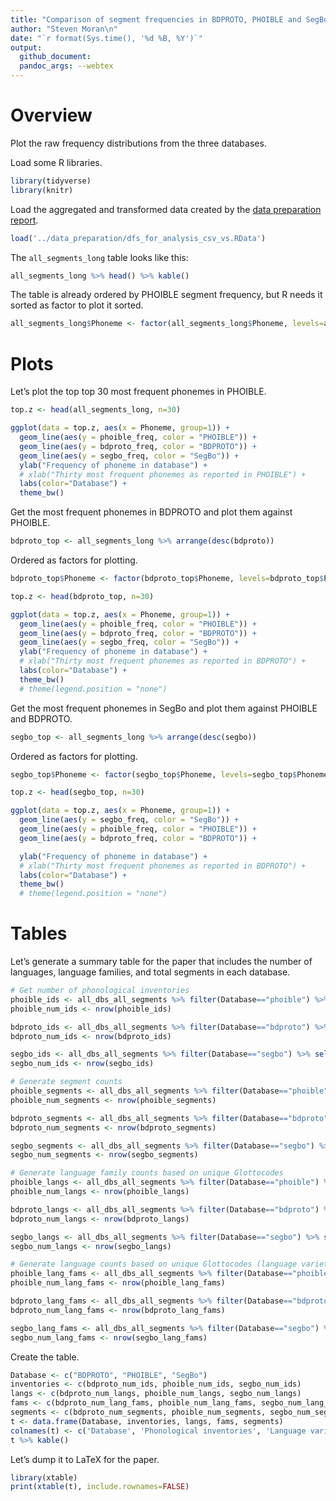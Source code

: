 ```yaml
---
title: "Comparison of segment frequencies in BDPROTO, PHOIBLE and SegBo"
author: "Steven Moran\n"
date: "`r format(Sys.time(), '%d %B, %Y')`"
output:
  github_document:
  pandoc_args: --webtex
---
```


# Overview

Plot the raw frequency distributions from the three databases.

Load some R libraries.

```r
library(tidyverse)
library(knitr)
```

Load the aggregated and transformed data created by the [data preparation report](../data_preparation/data_prep.md).

```r
load('../data_preparation/dfs_for_analysis_csv_vs.RData')
```

The `all_segments_long` table looks like this:

```r
all_segments_long %>% head() %>% kable()
```

The table is already ordered by PHOIBLE segment frequency, but R needs it sorted as factor to plot it sorted.

```r
all_segments_long$Phoneme <- factor(all_segments_long$Phoneme, levels=all_segments_long$Phoneme[order(-all_segments_long$phoible)])
```

# Plots

Let's plot the top top 30 most frequent phonemes in PHOIBLE.

```r
top.z <- head(all_segments_long, n=30)

ggplot(data = top.z, aes(x = Phoneme, group=1)) +
  geom_line(aes(y = phoible_freq, color = "PHOIBLE")) + 
  geom_line(aes(y = bdproto_freq, color = "BDPROTO")) +
  geom_line(aes(y = segbo_freq, color = "SegBo")) +
  ylab("Frequency of phoneme in database") +
  # xlab("Thirty most frequent phonemes as reported in PHOIBLE") +
  labs(color="Database") +
  theme_bw()
```

Get the most frequent phonemes in BDPROTO and plot them against PHOIBLE.

```r
bdproto_top <- all_segments_long %>% arrange(desc(bdproto))
```

Ordered as factors for plotting.

```r
bdproto_top$Phoneme <- factor(bdproto_top$Phoneme, levels=bdproto_top$Phoneme[order(-bdproto_top$bdproto)])
```

```r
top.z <- head(bdproto_top, n=30)

ggplot(data = top.z, aes(x = Phoneme, group=1)) +
  geom_line(aes(y = phoible_freq, color = "PHOIBLE")) + 
  geom_line(aes(y = bdproto_freq, color = "BDPROTO")) +
  geom_line(aes(y = segbo_freq, color = "SegBo")) +
  ylab("Frequency of phoneme in database") +
  # xlab("Thirty most frequent phonemes as reported in BDPROTO") +
  labs(color="Database") +
  theme_bw()
  # theme(legend.position = "none") 
```

Get the most frequent phonemes in SegBo and plot them against PHOIBLE and BDPROTO.

```r
segbo_top <- all_segments_long %>% arrange(desc(segbo))
```

Ordered as factors for plotting.

```r
segbo_top$Phoneme <- factor(segbo_top$Phoneme, levels=segbo_top$Phoneme[order(-segbo_top$segbo)])
```

```r
top.z <- head(segbo_top, n=30)

ggplot(data = top.z, aes(x = Phoneme, group=1)) +
  geom_line(aes(y = segbo_freq, color = "SegBo")) +
  geom_line(aes(y = phoible_freq, color = "PHOIBLE")) + 
  geom_line(aes(y = bdproto_freq, color = "BDPROTO")) +

  ylab("Frequency of phoneme in database") +
  # xlab("Thirty most frequent phonemes as reported in BDPROTO") +
  labs(color="Database") +
  theme_bw()
  # theme(legend.position = "none") 
```

# Tables

Let's generate a summary table for the paper that includes the number of languages, language families, and total segments in each database.

```r
# Get number of phonological inventories
phoible_ids <- all_dbs_all_segments %>% filter(Database=="phoible") %>% select(InventoryID) %>% group_by(InventoryID) %>% summarize(n=n())
phoible_num_ids <- nrow(phoible_ids)

bdproto_ids <- all_dbs_all_segments %>% filter(Database=="bdproto") %>% select(InventoryID) %>% group_by(InventoryID) %>% summarize(n=n())
bdproto_num_ids <- nrow(bdproto_ids)

segbo_ids <- all_dbs_all_segments %>% filter(Database=="segbo") %>% select(InventoryID) %>% group_by(InventoryID) %>% summarize(n=n())
segbo_num_ids <- nrow(segbo_ids)

# Generate segment counts
phoible_segments <- all_dbs_all_segments %>% filter(Database=="phoible") %>% select(Phoneme) %>% group_by(Phoneme) %>% summarize(n=n())
phoible_num_segments <- nrow(phoible_segments)

bdproto_segments <- all_dbs_all_segments %>% filter(Database=="bdproto") %>% select(Phoneme) %>% group_by(Phoneme) %>% summarize(n=n())
bdproto_num_segments <- nrow(bdproto_segments)

segbo_segments <- all_dbs_all_segments %>% filter(Database=="segbo") %>% select(Phoneme) %>% group_by(Phoneme) %>% summarize(n=n())
segbo_num_segments <- nrow(segbo_segments)

# Generate language family counts based on unique Glottocodes
phoible_langs <- all_dbs_all_segments %>% filter(Database=="phoible") %>% select(Glottocode) %>% group_by(Glottocode) %>% summarize(n=n())
phoible_num_langs <- nrow(phoible_langs)

bdproto_langs <- all_dbs_all_segments %>% filter(Database=="bdproto") %>% select(Glottocode) %>% group_by(Glottocode) %>% summarize(n=n())
bdproto_num_langs <- nrow(bdproto_langs)

segbo_langs <- all_dbs_all_segments %>% filter(Database=="segbo") %>% select(Glottocode) %>% group_by(Glottocode) %>% summarize(n=n())
segbo_num_langs <- nrow(segbo_langs)

# Generate language counts based on unique Glottocodes (language varieties)
phoible_lang_fams <- all_dbs_all_segments %>% filter(Database=="phoible") %>% select(family_id) %>% group_by(family_id) %>% summarize(n=n())
phoible_num_lang_fams <- nrow(phoible_lang_fams)

bdproto_lang_fams <- all_dbs_all_segments %>% filter(Database=="bdproto") %>% select(family_id) %>% group_by(family_id) %>% summarize(n=n())
bdproto_num_lang_fams <- nrow(bdproto_lang_fams)

segbo_lang_fams <- all_dbs_all_segments %>% filter(Database=="segbo") %>% select(family_id) %>% group_by(family_id) %>% summarize(n=n())
segbo_num_lang_fams <- nrow(segbo_lang_fams)

```

Create the table.

```r
Database <- c("BDPROTO", "PHOIBLE", "SegBo")
inventories <- c(bdproto_num_ids, phoible_num_ids, segbo_num_ids)
langs <- c(bdproto_num_langs, phoible_num_langs, segbo_num_langs)
fams <- c(bdproto_num_lang_fams, phoible_num_lang_fams, segbo_num_lang_fams)
segments <- c(bdproto_num_segments, phoible_num_segments, segbo_num_segments)
t <- data.frame(Database, inventories, langs, fams, segments)
colnames(t) <- c('Database', 'Phonological inventories', 'Language varieties', 'Language families', 'Segment types')
t %>% kable()
```

Let's dump it to LaTeX for the paper.

```r
library(xtable)
print(xtable(t), include.rownames=FALSE)
```
